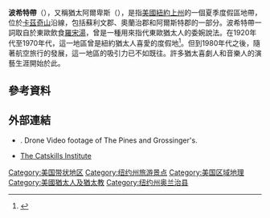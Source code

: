 {{expand|time=2018-06-11T13:32:51+00:00}}
{{Expand language|time=2016-07-17T01:46:44+00:00}}
{{Infobox settlement
| name                            = 波希特帶
| native_name                     = 
| native_name_lang                = 
| settlement_type                 = 美國文化分區
| image_flag                      = 
| flag_alt                        = 
| image_seal                      = 
| seal_alt                        = 
| image_shield                    = 
| shield_alt                      = 
| nickname                        = 
| motto                           = 
| image_map                       = File:Map of New York highlighting Borscht Belt.png
| map_alt                         = 
| map_caption                     = 波希特帶於[[美國|美國]][[紐約上州|紐約上州]]的分佈
| subdivision_type                = Country
| subdivision_name                = 
| subdivision_type1               = Subregion
| subdivision_type2               = Subregion
| subdivision_type3               = 
| subdivision_name1               = 
| subdivision_type4               = 國家
| subdivision_name4               = {{flag|United States}}
| subdivision_type5               = 州份
| subdivision_name5               = {{flag|New York}}
| official_name                   = 
}}

'''波希特帶'''（{{Lang-en|Borscht Belt}}），又稱猶太阿爾卑斯（{{Lang|en|Jewish Alps}}），是指[[美國|美國]][[紐約上州|紐約上州]]的一個夏季度假區地帶，位於[[卡茲奇山|卡茲奇山]]沿線，包括蘇利文郡、奧蘭治郡和阿爾斯特郡的一部分。波希特帶一詞取自於東歐飲食[[羅宋湯|羅宋湯]]，曾是一種用來指代東歐猶太人的委婉說法。在1920年代至1970年代，這一地區曾是紐約猶太人喜愛的度假地<ref>{{Cite web |url=http://www.brown.edu/Administration/News_Bureau/1995-96/95-062i.html |title=Jewish scholars study history, cultural significance of the Borscht Belt  |access-date=2016-07-16 |archive-date=2017-08-20 |archive-url=https://web.archive.org/web/20170820162242/http://www.brown.edu/Administration/News_Bureau/1995-96/95-062i.html |dead-url=no }}</ref>。但到1980年代之後，隨著航空旅行的發展，這一地區的吸引力已不如既往。許多猶太喜劇人和音樂人的演藝生涯開始於此。

==參考資料==
{{reflist|33em}}

== 外部連結 ==
*{{YouTube|Y-mN-6gx2C8|The Forgotten Borscht Belt and The Summer Resorts of the Catskills }}. Drone Video footage of The Pines and Grossinger's.
* [http://www.brown.edu/Research/Catskills_Institute/ The Catskills Institute] {{Wayback|url=http://www.brown.edu/Research/Catskills_Institute/ |date=20051125012348 }}

{{U.S. Belt regions}}
[[Category:美国带状地区|Category:美国带状地区]]
[[Category:纽约州旅游景点|Category:纽约州旅游景点]]
[[Category:美国区域地理|Category:美国区域地理]]
[[Category:美國猶太人及猶太教|Category:美國猶太人及猶太教]]
[[Category:纽约州奥兰治县|Category:纽约州奥兰治县]]